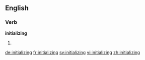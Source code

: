 ==English==

===Verb===
'''initializing'''

# {{present participle of|initialize}}

[[de:initializing]]
[[fr:initializing]]
[[sv:initializing]]
[[vi:initializing]]
[[zh:initializing]]
